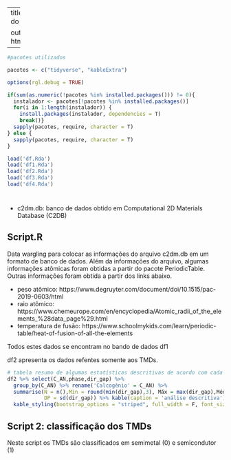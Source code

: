 

---
title: "Resumo do trabalho"

output: html_document
---
```r
#pacotes utilizados

pacotes <- c("tidyverse", "kableExtra")

options(rgl.debug = TRUE)

if(sum(as.numeric(!pacotes %in% installed.packages())) != 0){
  instalador <- pacotes[!pacotes %in% installed.packages()]
  for(i in 1:length(instalador)) {
    install.packages(instalador, dependencies = T)
    break()}
  sapply(pacotes, require, character = T) 
} else {
  sapply(pacotes, require, character = T) 
}
```

```r
load('df.Rda')
load('df1.Rda')
load('df2.Rda')
load('df3.Rda')
load('df4.Rda')
```

# 

* c2dm.db: banco de dados obtido em Computational 2D Materials Database (C2DB)

## Script.R
Data wargling para colocar as informações do arquivo c2dm.db em um formato de banco de dados. Além da informações do arquivo, algumas informações atômicas foram obtidas a partir do pacote PeriodicTable. Outras informações foram obtida a partir dos links abaixo.

* peso atômico: https://www.degruyter.com/document/doi/10.1515/pac-2019-0603/html
* raio atômico: https://www.chemeurope.com/en/encyclopedia/Atomic_radii_of_the_elements_%28data_page%29.html
* temperatura de fusão: https://www.schoolmykids.com/learn/periodic-table/heat-of-fusion-of-all-the-elements

Todos estes dados se encontram no bando de dados df1

df2 apresenta os dados refentes somente aos TMDs.

```r
# tabela resumo de algumas estatísticas descritivas de acordo com cada calcogênio
df2 %>% select(C_AN,phase,dir_gap) %>% 
  group_by(C_AN) %>% rename('Calcogênio' = C_AN) %>% 
  summarise(N = n(),Min = round(min(dir_gap),3), Máx = max(dir_gap),Média = mean(dir_gap), 
            DP = sd(dir_gap)) %>% kable(caption = 'análise descritiva') %>% 
  kable_styling(bootstrap_options = "striped", full_width = F, font_size = 12)
```


## Script 2: classificação dos TMDs

Neste script os TMDs são classificados em semimetal (0) e semicondutor (1)
